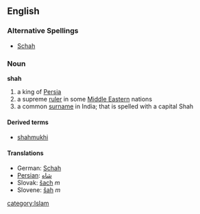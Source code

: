 ==English==
===Alternative Spellings===
*[[Schah]]<!--capitalised? -->

===Noun===
'''shah'''

# a king of [[Persia]]
# a supreme [[ruler]] in some [[Middle Eastern]] nations
# a common [[surname]] in India; that is spelled with a capital Shah

====Derived terms====
*[[shahmukhi]]

====Translations====
*German: [[Schah]]
*[[Persian]]: [[شاه]]
*Slovak: [[šach]] ''m''
*Slovene: [[šah]] ''m''

[[category:Islam]]